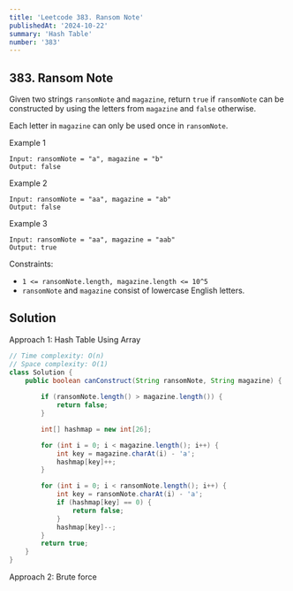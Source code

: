 ```yaml
---
title: 'Leetcode 383. Ransom Note'
publishedAt: '2024-10-22'
summary: 'Hash Table'
number: '383'
---
```


## 383. Ransom Note

Given two strings `ransomNote` and `magazine`, return `true` if `ransomNote` can be constructed by using the letters from `magazine` and `false` otherwise.

Each letter in `magazine` can only be used once in `ransomNote`.


Example 1
`````
Input: ransomNote = "a", magazine = "b"
Output: false
`````

Example 2
`````
Input: ransomNote = "aa", magazine = "ab"
Output: false
`````

Example 3
`````
Input: ransomNote = "aa", magazine = "aab"
Output: true
`````

Constraints:

- `1 <= ransomNote.length, magazine.length <= 10^5`
- `ransomNote` and `magazine` consist of lowercase English letters.

## Solution
Approach 1: Hash Table Using Array
````JAVA
// Time complexity: O(n)
// Space complexity: O(1)
class Solution {
    public boolean canConstruct(String ransomNote, String magazine) {
        
        if (ransomNote.length() > magazine.length()) {
            return false;
        }

        int[] hashmap = new int[26];

        for (int i = 0; i < magazine.length(); i++) {
            int key = magazine.charAt(i) - 'a';
            hashmap[key]++;
        }

        for (int i = 0; i < ransomNote.length(); i++) {
            int key = ransomNote.charAt(i) - 'a';
            if (hashmap[key] == 0) {
                return false;
            }
            hashmap[key]--;
        }
        return true;
    }
}
````

Approach 2: Brute force